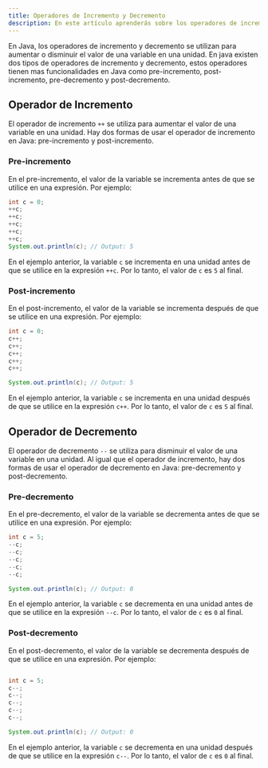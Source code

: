 ```yaml
---
title: Operadores de Incremento y Decremento
description: En este artículo aprenderás sobre los operadores de incremento y decremento en Java.
---
```


En Java, los operadores de incremento y decremento se utilizan para aumentar o disminuir el valor de una variable en una unidad. En java existen dos tipos de operadores de incremento y decremento, estos operadores tienen mas funcionalidades en Java como pre-incremento, post-incremento, pre-decremento y post-decremento.

## Operador de Incremento

El operador de incremento `++` se utiliza para aumentar el valor de una variable en una unidad. Hay dos formas de usar el operador de incremento en Java: pre-incremento y post-incremento.

### Pre-incremento

En el pre-incremento, el valor de la variable se incrementa antes de que se utilice en una expresión. Por ejemplo:

```java
int c = 0;
++c;
++c;
++c;
++c;
++c;
System.out.println(c); // Output: 5
```

En el ejemplo anterior, la variable `c` se incrementa en una unidad antes de que se utilice en la expresión `++c`. Por lo tanto, el valor de `c` es `5` al final.

### Post-incremento

En el post-incremento, el valor de la variable se incrementa después de que se utilice en una expresión. Por ejemplo:

```java
int c = 0;
c++;
c++;
c++;
c++;
c++;

System.out.println(c); // Output: 5
```

En el ejemplo anterior, la variable `c` se incrementa en una unidad después de que se utilice en la expresión `c++`. Por lo tanto, el valor de `c` es `5` al final.

## Operador de Decremento

El operador de decremento `--` se utiliza para disminuir el valor de una variable en una unidad. Al igual que el operador de incremento, hay dos formas de usar el operador de decremento en Java: pre-decremento y post-decremento.

### Pre-decremento

En el pre-decremento, el valor de la variable se decrementa antes de que se utilice en una expresión. Por ejemplo:

```java
int c = 5;
--c;
--c;
--c;
--c;
--c;

System.out.println(c); // Output: 0
```

En el ejemplo anterior, la variable `c` se decrementa en una unidad antes de que se utilice en la expresión `--c`. Por lo tanto, el valor de `c` es `0` al final.

### Post-decremento

En el post-decremento, el valor de la variable se decrementa después de que se utilice en una expresión. Por ejemplo:

```java

int c = 5;
c--;
c--;
c--;
c--;
c--;

System.out.println(c); // Output: 0
```

En el ejemplo anterior, la variable `c` se decrementa en una unidad después de que se utilice en la expresión `c--`. Por lo tanto, el valor de `c` es `0` al final.


